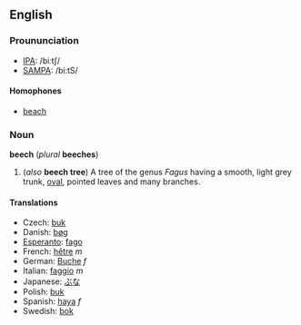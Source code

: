 ==English==
===Proununciation===
*[[w:IPA|IPA]]: /biːtʃ/
*[[w:SAMPA|SAMPA]]: /bi:tS/

====Homophones====
*[[beach]]

===Noun===
'''beech''' (''plural'' '''beeches''')

#(''also'' '''beech tree''') A tree of the genus ''Fagus'' having a smooth, light grey trunk, [[oval]], pointed leaves and many branches.

====Translations====
*Czech: [[buk]]
*Danish: [[bøg]]
*[[Esperanto]]: [[fago]]
*French: [[hêtre]] ''m''
*German: [[Buche]] ''f''
*Italian: [[faggio]] ''m''
*Japanese: [[ぶな]]
*Polish: [[buk]]
*Spanish: [[haya]] ''f''
*Swedish: [[bok#Swedish|bok]]